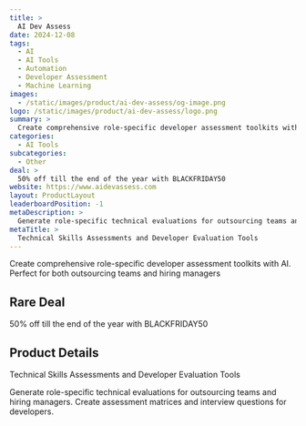 ```yaml
---
title: >
  AI Dev Assess
date: 2024-12-08
tags:
  - AI
  - AI Tools
  - Automation
  - Developer Assessment
  - Machine Learning
images:
  - /static/images/product/ai-dev-assess/og-image.png
logo: /static/images/product/ai-dev-assess/logo.png
summary: >
  Create comprehensive role-specific developer assessment toolkits with AI. Perfect for both outsourcing teams and hiring managers
categories:
  - AI Tools
subcategories:
  - Other
deal: >
  50% off till the end of the year with BLACKFRIDAY50
website: https://www.aidevassess.com
layout: ProductLayout
leaderboardPosition: -1
metaDescription: >
  Generate role-specific technical evaluations for outsourcing teams and hiring managers. Create assessment matrices and interview questions for developers.
metaTitle: >
  Technical Skills Assessments and Developer Evaluation Tools
---
```

Create comprehensive role-specific developer assessment toolkits with AI. Perfect for both outsourcing teams and hiring managers

## Rare Deal

50% off till the end of the year with BLACKFRIDAY50

## Product Details

Technical Skills Assessments and Developer Evaluation Tools

Generate role-specific technical evaluations for outsourcing teams and hiring managers. Create assessment matrices and interview questions for developers.
